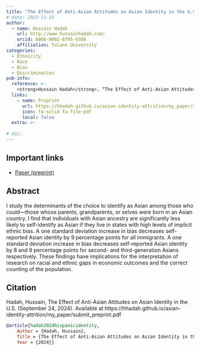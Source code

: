 ```yaml
---
title: "The Effect of Anti-Asian Attitudes on Asian Identity in the U.S."
# date: 2022-11-15
author:
  - name: Hussain Hadah
    url: http://www.hussainhadah.com/
    orcid: 0000-0002-8705-6386
    affiliation: Tulane University
categories: 
  - Ethnicity
  - Race
  - Bias
  - Discrimination
pub-info:
  reference: >-
    <strong>Hussain Hadah</strong>, “The Effect of Anti-Asian Attitudes on Asian Identity in the U.S." <em>Revise and Resubmit at the Journal of Policy Analysis and Management</em>
  links:
    - name: Preprint
      url: https://hhadah.github.io/asian-identity-attrition/my_paper/submit_preprint.pdf
      icon: fa-solid fa-file-pdf
      local: false
  extra: >-
    
# doi: 
---
```


## Important links

- [Paper (preprint)](https://hhadah.github.io/asian-identity-attrition/my_paper/submit_preprint.pdf)

## Abstract

I study the determinants of the choice to identify as Asian among those who could—those whose parents, grandparents, or selves were born in an Asian country. I find that individuals with Asian ancestry are significantly less likely to self-identify as Asian if they live in states with high levels of implicit ethnic bias. A one standard deviation increase in bias decreases self-reported Asian identity by 9 percentage points for all immigrants. A one standard deviation increase in bias decreases self-reported Asian identity by 8 and 9 percentage points for second- and third-generation Asians respectively. These findings have implications for the interpretation of research on racial and ethnic gaps in economic outcomes and the correct counting of the population.

## Citation

Hadah, Hussain, The Effect of Anti-Asian Attitudes on Asian Identity in the U.S. (September 24, 2024). Available at https://hhadah.github.io/asian-identity-attrition/my_paper/submit_preprint.pdf

```bibtex
@article{hadah2024hispanicidentity,
    Author = {Hadah, Hussain},
    Title = {The Effect of Anti-Asian Attitudes on Asian Identity in the U.S.},
    Year = {2024}}
```